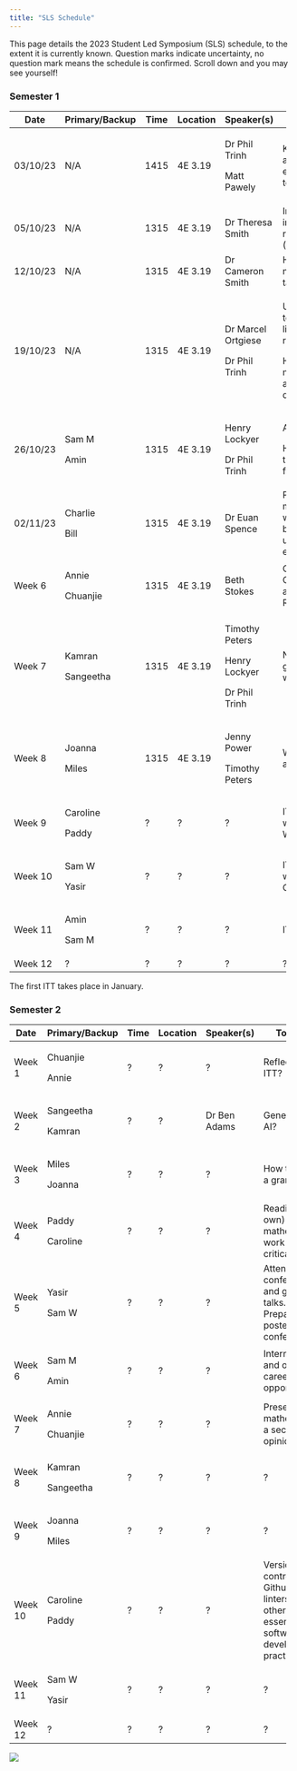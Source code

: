 ```yaml
---
title: "SLS Schedule"
---
```


This page details the 2023 Student Led Symposium (SLS) schedule, to the extent it is currently known. Question marks indicate uncertainty, no question mark means the schedule is confirmed. Scroll down and you may see yourself!

### Semester 1

+----------+----------------+-------+----------+--------------------+----------------------------------------------------------------------------+
| Date     | Primary/Backup | Time  | Location | Speaker(s)         | Topic(s)                                                                   |
+==========+================+=======+==========+====================+============================================================================+
| 03/10/23 | N/A            | 1415  | 4E 3.19  | Dr Phil Trinh      | Key dates. Doing a PhD- what to expect, and what to be aware of.           |
|          |                |       |          |                    |                                                                            |
|          |                |       |          | Matt Pawely        |                                                                            |
+----------+----------------+-------+----------+--------------------+----------------------------------------------------------------------------+
| 05/10/23 | N/A            | 1315  | 4E 3.19  | Dr Theresa Smith   | Introduction to interdisciplinary research projects (IRPs).                |
+----------+----------------+-------+----------+--------------------+----------------------------------------------------------------------------+
| 12/10/23 | N/A            | 1315  | 4E 3.19  | Dr Cameron Smith   | How to give (and not give) a good talk.                                    |
+----------+----------------+-------+----------+--------------------+----------------------------------------------------------------------------+
| 19/10/23 | N/A            | 1315  | 4E 3.19  | Dr Marcel Ortgiese | Useful software tools. Useful literature research tools.                   |
|          |                |       |          |                    |                                                                            |
|          |                |       |          | Dr Phil Trinh      | Hosting seminars, networking, and asking the right questions               |
+----------+----------------+-------+----------+--------------------+----------------------------------------------------------------------------+
| 26/10/23 | Sam M          | 1315  | 4E 3.19  | Henry Lockyer      | All things LaTeX.                                                          |
|          |                |       |          |                    |                                                                            |
|          | Amin           |       |          | Dr Phil Trinh      | How to use your training support fund.                                     |
+----------+----------------+-------+----------+--------------------+----------------------------------------------------------------------------+
| 02/11/23 | Charlie        | 1315  | 4E 3.19  | Dr Euan Spence     | Producing mathematical writing that will be read, understood, and enjoyed. |
|          |                |       |          |                    |                                                                            |
|          | Bill           |       |          |                    |                                                                            |
+----------+----------------+-------+----------+--------------------+----------------------------------------------------------------------------+
| Week 6   | Annie          | 1315  | 4E 3.19  | Beth Stokes        | Outreach, Maths Communication, and Behind the Research.                    |
|          |                |       |          |                    |                                                                            |
|          | Chuanjie       |       |          |                    |                                                                            |
+----------+----------------+-------+----------+--------------------+----------------------------------------------------------------------------+
| Week 7   | Kamran         | 1315  | 4E 3.19  | Timothy Peters     | Nimbus and getting the HPC working.                                        |
|          |                |       |          |                    |                                                                            |
|          | Sangeetha      |       |          | Henry Lockyer      |                                                                            |
|          |                |       |          |                    |                                                                            |
|          |                |       |          | Dr Phil Trinh      |                                                                            |
+----------+----------------+-------+----------+--------------------+----------------------------------------------------------------------------+
| Week 8   | Joanna         | 1315  | 4E 3.19  | Jenny Power        | What to do during an ITT.                                                  |
|          |                |       |          |                    |                                                                            |
|          | Miles          |       |          | Timothy Peters     |                                                                            |
+----------+----------------+-------+----------+--------------------+----------------------------------------------------------------------------+
| Week 9   | Caroline       | ?     | ?        | ?                  | ITT preparation with Wessex Water.                                         |
|          |                |       |          |                    |                                                                            |
|          | Paddy          |       |          |                    |                                                                            |
+----------+----------------+-------+----------+--------------------+----------------------------------------------------------------------------+
| Week 10  | Sam W          | ?     | ?        | ?                  | ITT preparation with CameraForensics.                                      |
|          |                |       |          |                    |                                                                            |
|          | Yasir          |       |          |                    |                                                                            |
+----------+----------------+-------+----------+--------------------+----------------------------------------------------------------------------+
| Week 11  | Amin           | ?     | ?        | ?                  | ITT journal club.                                                          |
|          |                |       |          |                    |                                                                            |
|          | Sam M          |       |          |                    |                                                                            |
+----------+----------------+-------+----------+--------------------+----------------------------------------------------------------------------+
| Week 12  | ?              | ?     | ?        | ?                  | ?                                                                          |
+----------+----------------+-------+----------+--------------------+----------------------------------------------------------------------------+

The first ITT takes place in January.

### Semester 2

+---------+----------------+------+----------+--------------+-------------------------------------------------------------------------------------------+
| Date    | Primary/Backup | Time | Location | Speaker(s)   | Topic(s)                                                                                  |
+=========+================+======+==========+==============+===========================================================================================+
| Week 1  | Chuanjie       | ?    | ?        | ?            | Reflecting on ITT?                                                                        |
|         |                |      |          |              |                                                                                           |
|         | Annie          |      |          |              |                                                                                           |
+---------+----------------+------+----------+--------------+-------------------------------------------------------------------------------------------+
| Week 2  | Sangeetha      | ?    | ?        | Dr Ben Adams | Generative AI?                                                                            |
|         |                |      |          |              |                                                                                           |
|         | Kamran         |      |          |              |                                                                                           |
+---------+----------------+------+----------+--------------+-------------------------------------------------------------------------------------------+
| Week 3  | Miles          | ?    | ?        | ?            | How to write a grant?                                                                     |
|         |                |      |          |              |                                                                                           |
|         | Joanna         |      |          |              |                                                                                           |
+---------+----------------+------+----------+--------------+-------------------------------------------------------------------------------------------+
| Week 4  | Paddy          | ?    | ?        | ?            | Reading (your own) mathematical work critically?                                          |
|         |                |      |          |              |                                                                                           |
|         | Caroline       |      |          |              |                                                                                           |
+---------+----------------+------+----------+--------------+-------------------------------------------------------------------------------------------+
| Week 5  | Yasir          | ?    | ?        | ?            | Attending conferences and giving talks. Preparing a poster for a conference?              |
|         |                |      |          |              |                                                                                           |
|         | Sam W          |      |          |              |                                                                                           |
+---------+----------------+------+----------+--------------+-------------------------------------------------------------------------------------------+
| Week 6  | Sam M          | ?    | ?        | ?            | Internships and other career opportunities?                                               |
|         |                |      |          |              |                                                                                           |
|         | Amin           |      |          |              |                                                                                           |
+---------+----------------+------+----------+--------------+-------------------------------------------------------------------------------------------+
| Week 7  | Annie          | ?    | ?        | ?            | Presenting mathematics, a second opinion?                                                 |
|         |                |      |          |              |                                                                                           |
|         | Chuanjie       |      |          |              |                                                                                           |
+---------+----------------+------+----------+--------------+-------------------------------------------------------------------------------------------+
| Week 8  | Kamran         | ?    | ?        | ?            | ?                                                                                         |
|         |                |      |          |              |                                                                                           |
|         | Sangeetha      |      |          |              |                                                                                           |
+---------+----------------+------+----------+--------------+-------------------------------------------------------------------------------------------+
| Week 9  | Joanna         | ?    | ?        | ?            | ?                                                                                         |
|         |                |      |          |              |                                                                                           |
|         | Miles          |      |          |              |                                                                                           |
+---------+----------------+------+----------+--------------+-------------------------------------------------------------------------------------------+
| Week 10 | Caroline       | ?    | ?        | ?            | Version control with Github, linters, and other essential software development practices? |
|         |                |      |          |              |                                                                                           |
|         | Paddy          |      |          |              |                                                                                           |
+---------+----------------+------+----------+--------------+-------------------------------------------------------------------------------------------+
| Week 11 | Sam W          | ?    | ?        | ?            | ?                                                                                         |
|         |                |      |          |              |                                                                                           |
|         | Yasir          |      |          |              |                                                                                           |
+---------+----------------+------+----------+--------------+-------------------------------------------------------------------------------------------+
| Week 12 | ?              | ?    | ?        | ?            | ?                                                                                         |
+---------+----------------+------+----------+--------------+-------------------------------------------------------------------------------------------+

![](cohort10.jpeg){fig-align="center"}
